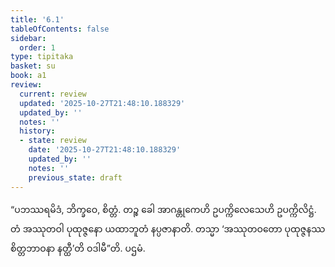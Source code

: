 ```yaml
---
title: '6.1'
tableOfContents: false
sidebar:
  order: 1
type: tipitaka
basket: su
book: a1
review:
  current: review
  updated: '2025-10-27T21:48:10.188329'
  updated_by: ''
  notes: ''
  history:
  - state: review
    date: '2025-10-27T21:48:10.188329'
    updated_by: ''
    notes: ''
    previous_state: draft
---
```



<ReviewStatus review={frontmatter.review} showDetails={true} />

<HypothesisAnnotation frontmatter={frontmatter} />

<DynamicBreadcrumb />

<Division number="51" book="a1" e="ch" v="15" p="9">

<Paragraph number="108" book="a1">
“ပဘဿရမိဒံ, ဘိက္ခဝေ, စိတ္တံ. တဉ္စ ခေါ အာဂန္တုကေဟိ ဥပက္ကိလေသေဟိ ဥပက္ကိလိဋ္ဌံ. တံ အဿုတဝါ ပုထုဇ္ဇနော ယထာဘူတံ နပ္ပဇာနာတိ. တသ္မာ ‘အဿုတဝတော ပုထုဇ္ဇနဿ စိတ္တဘာဝနာ နတ္ထီ’တိ ဝဒါမီ”တိ.

</Paragraph>
</Division>

<Paragraph number="109" type="center" book="a1">
ပဌမံ.
</Paragraph>